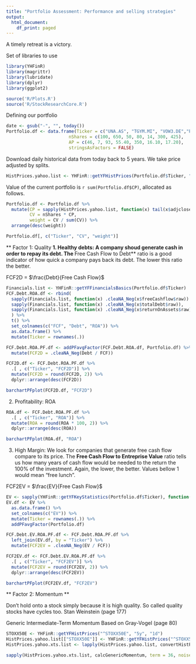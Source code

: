 ```yaml
---
title: "Portfolio Assessment: Performance and selling strategies"
output:
  html_document:
    df_print: paged
---
```


A timely retreat is a victory.


Set of libraries to use
```r
library(YHFinR)
library(magrittr)
library(lubridate)
library(dplyr)
library(ggplot2)

source('R/Plots.R')
source('R/StockResearchCore.R')

```

Defining our portfolio
```r
date <- gsub("-", "", today())
Portfolio.df <- data.frame(Ticker = c("UNA.AS", "TGYM.MI", "VOW3.DE","PUM.DE",  "MC.PA", "CS.PA", "REE.MC"),
                        nShares = c(100, 650, 50, 80, 14, 300, 425),
                        AP = c(46, 7, 93, 55.40, 350, 16.10, 17.20),
                        stringsAsFactors = FALSE)
```

Download daily historical data from today back to 5 years. 
We take price adjusted by splits.

```r
HistPrices.yahoo.list <- YHFinR::getYFHistPrices(Portfolio.df$Ticker, "5y", "1d")

```

Value of the current portfolio is `r sum(Portfolio.df$CP)`, allocated as follows.

```r

Portfolio.df <- Portfolio.df %>% 
  mutate(CP = sapply(HistPrices.yahoo.list, function(x) tail(x$adjclose, 1)),
         CV = nShares * CP,
         weight = CV / sum(CV)) %>% 
  arrange(desc(weight))

Portfolio.df[, c("Ticker", "CV", "weight")]


```


** Factor 1: Quality **
1. Healthy debts: A company shoud generate cash in order to repay its debt. The **Free Cash Flow to Debt** ratio is a good indicator of how quick a company pays back its debt. The lower this ratio the better.

FCF2D = $\frac{Debt}{Free Cash Flow}$

```r
Financials.list <- YHFinR::getYFFinancialsBasics(Portfolio.df$Ticker)
FCF.Debt.ROA.df <- rbind(
  sapply(Financials.list, function(x) .cleaNA_Neg(x$freeCashflow$raw)) , 
  sapply(Financials.list, function(x) .cleaNA_Neg(x$totalDebt$raw)),
  sapply(Financials.list, function(x) .cleaNA_Neg(x$returnOnAssets$raw))
  ) %>% 
  t() %>% 
  set_colnames(c("FCF", "Debt", "ROA")) %>% 
  as.data.frame() %>% 
  mutate(Ticker = rownames(.))

FCF.Debt.ROA.PF.df <- addPFavgFactor(FCF.Debt.ROA.df, Portfolio.df) %>% 
  mutate(FCF2D = .cleaNA_Neg(Debt / FCF))

FCF2D.df <- FCF.Debt.ROA.PF.df %>% 
  .[ , c("Ticker", "FCF2D")] %>% 
  mutate(FCF2D = round(FCF2D, 2)) %>% 
  dplyr::arrange(desc(FCF2D)) 

barchartPFplot(FCF2D.df, "FCF2D")


```


2. Profitability: ROA
```r
ROA.df <- FCF.Debt.ROA.PF.df %>% 
  .[ , c("Ticker", "ROA")] %>% 
  mutate(ROA = round(ROA * 100, 2)) %>% 
  dplyr::arrange(desc(ROA)) 

barchartPFplot(ROA.df, "ROA")

```

3. High Margin: We look for companies that generate free cash flow compare to its price. The **Free Cash Flow to Entreprise Value** ratio tells us how many years of cash flow would be needed to the return the 100% of the investment. Again, the lower, the better. Values bellow 1 would mean "free lunch".

FCF2EV = $\frac{EV}{Free Cash Flow}$

```r
EV <- sapply(YHFinR::getYFKeyStatistics(Portfolio.df$Ticker), function(x) x$enterpriseValue$raw) 
EV.df <- EV %>% 
  as.data.frame() %>% 
  set_colnames(c("EV")) %>% 
  mutate(Ticker = rownames(.)) %>% 
  addPFavgFactor(Portfolio.df)

FCF.Debt.EV.ROA.PF.df <- FCF.Debt.ROA.PF.df %>% 
  left_join(EV.df, by = "Ticker") %>% 
  mutate(FCF2EV = .cleaNA_Neg(EV / FCF))

FCF2EV.df <- FCF.Debt.EV.ROA.PF.df %>% 
  .[ , c("Ticker", "FCF2EV")] %>% 
  mutate(FCF2EV = round(FCF2EV, 2)) %>% 
  dplyr::arrange(desc(FCF2EV)) 

barchartPFplot(FCF2EV.df, "FCF2EV")

```

** Factor 2: Momentum **

Don't hold onto a stock simply because it is high quality. So called quality stocks have cycles too. Stan Weinstein (page 177)

Generic Intermediate-Term Momentum
Based on Gray-Vogel (page 80)


```r
STOXX50E <- YHFinR::getYFHistPrices("^STOXX50E", "5y", "1d")
HistPrices.yahoo.list[["STOXX50E"]] <- YHFinR::getYFHistPrices("^STOXX50E", "5y", "1d")$`^STOXX50E`
HistPrices.yahoo.xts.list <- lapply(HistPrices.yahoo.list, convertHistPr2xts)

sapply(HistPrices.yahoo.xts.list, calcGenericMomentum, term = 36, noise = 1)


```

